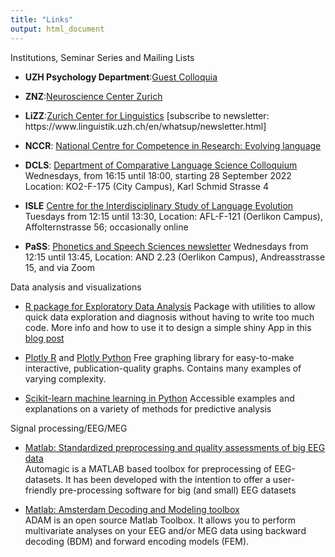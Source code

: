 ```yaml
---
title: "Links"
output: html_document
---
```


Institutions, Seminar Series and Mailing Lists

- **UZH Psychology Department**:[Guest Colloquia](https://www.psychologie.uzh.ch/de/institut/aktuell/gaestekoll.html)

- **ZNZ**:[Neuroscience Center Zurich](https://www.neuroscience.uzh.ch/en/news.html) 

- **LiZZ**:[Zurich Center for Linguistics](https://www.linguistik.uzh.ch/en.html) [subscribe to newsletter: https://www.linguistik.uzh.ch/en/whatsup/newsletter.html]

- **NCCR**: [National Centre for Competence in Research: Evolving language](https://evolvinglanguage.ch/news/)

- **DCLS**: [Department of Comparative Language Science Colloquium](https://www.comparativelinguistics.uzh.ch/en/colloquium.html)
Wednesdays, from 16:15 until 18:00, starting 28 September 2022
Location: KO2-F-175 (City Campus), Karl Schmid Strasse 4

- **ISLE** [Centre for the Interdisciplinary Study of Language Evolution](https://www.isle.uzh.ch/en/colloquium.html)
Tuesdays from 12:15 until 13:30, 
Location: AFL-F-121 (Oerlikon Campus), Affolternstrasse 56; occasionally online

- **PaSS**: [Phonetics and Speech Sciences newsletter](https://lists.ifi.uzh.ch/listinfo/phonetics_news)
Wednesdays from 12:15 until 13:45, 
Location: AND 2.23 (Oerlikon Campus), Andreasstrasse 15, and via Zoom

 
Data analysis and visualizations 

-  [R package for Exploratory Data Analysis](https://github.com/rolkra/explore) Package with utilities to allow quick data exploration and diagnosis without having to write too much code. More info and how to use it to design a simple shiny App in this [blog post](https://www.r-bloggers.com/2022/09/explore-simplified-exploratory-data-analysis-eda-in-r/) 

- [Plotly R](https://plotly.com/r/) and [Plotly Python](https://plotly.com/python/) 
 Free graphing library for easy-to-make interactive, publication-quality graphs. Contains many examples of varying complexity.  

- [Scikit-learn machine learning in Python](https://scikit-learn.org/stable/index.html)
  Accessible examples and explanations on a variety of methods for predictive analysis
  
 
 Signal processing/EEG/MEG 

- [Matlab: Standardized preprocessing and quality assessments of big EEG data](https://github.com/methlabUZH/automagic)\
    Automagic is a MATLAB based toolbox for preprocessing of EEG-datasets. It has been developed with the intention to offer a user-friendly pre-processing software for big (and small) EEG datasets
    
- [Matlab: Amsterdam Decoding and Modeling toolbox](https://github.com/fahrenfort/ADAM)\
  ADAM is an open source Matlab Toolbox. It allows you to perform multivariate analyses on your EEG and/or MEG data using backward decoding (BDM) and forward encoding models (FEM).
